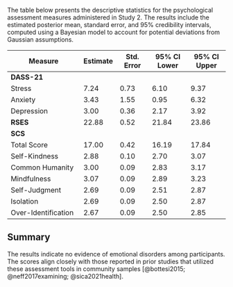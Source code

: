 The table below presents the descriptive statistics for the psychological assessment measures administered in Study 2. The results include the estimated posterior mean, standard error, and 95% credibility intervals, computed using a Bayesian model to account for potential deviations from Gaussian assumptions.

| Measure                  | Estimate | Std. Error | 95% CI Lower | 95% CI Upper |
|--------------------------|----------|------------|--------------|--------------|
| **DASS-21**              |          |            |              |              |
| Stress                   | 7.24     | 0.73       | 6.10         | 9.37         |
| Anxiety                  | 3.43     | 1.55       | 0.95         | 6.32         |
| Depression               | 3.00     | 0.36       | 2.17         | 3.92         |
| **RSES**                 | 22.88    | 0.52       | 21.84        | 23.86        |
| **SCS**                  |          |            |              |              |
| Total Score              | 17.00    | 0.42       | 16.19        | 17.84        |
| Self-Kindness            | 2.88     | 0.10       | 2.70         | 3.07         |
| Common Humanity          | 3.00     | 0.09       | 2.83         | 3.17         |
| Mindfulness              | 3.07     | 0.09       | 2.89         | 3.23         |
| Self-Judgment            | 2.69     | 0.09       | 2.51         | 2.87         |
| Isolation                | 2.69     | 0.09       | 2.50         | 2.87         |
| Over-Identification      | 2.67     | 0.09       | 2.50         | 2.85         |

## Summary
The results indicate no evidence of emotional disorders among participants. The scores align closely with those reported in prior studies that utilized these assessment tools in community samples [@bottesi2015; @neff2017examining; @sica2021health]. 
